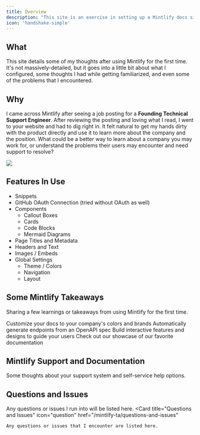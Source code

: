```yaml
---
title: Overview
description: "This site is an exercise in setting up a Mintlify docs site as a first time user."
icon: 'handshake-simple'
---
```



<GeorgeIntro />

## What

This site details some of my thoughts after using Mintlify for the first time. It's not massively-detailed, but it goes into a little bit about what I configured, some thoughts I had while getting familiarized, and even some of the problems that I encountered. 

## Why

I came across Mintlify after seeing a job posting for a **Founding Technical Support Engineer**. After reviewing the posting and loving what I read, I went to your website and had to dig right in. It felt natural to get my hands dirty with the product directly and use it to learn more about the company and the position. What could be a better way to learn about a company you may work for, or understand the problems their users may encounter and need support to resolve?


<Frame caption="https://unsplash.com/photos/a-view-of-a-mountain-range-at-sunset-GvFozxrqEt0">
  <img src="/images/marek-piwnicki-GvFozxrqEt0-unsplash.jpg" />
</Frame>

## Features In Use
- Snippets
- GitHub OAuth Connection (tried without OAuth as well)
- Components
  - Callout Boxes
  - Cards
  - Code Blocks
  - Mermaid Diagrams
- Page Titles and Metadata
- Headers and Text
- Images / Embeds
- Global Settings
  - Theme / Colors
  - Navigation
  - Layout

## Some Mintlify Takeaways

Sharing a few learnings or takeaways from using Mintlify for the first time.

<CardGroup cols={2}>
  <Card
    title="Customization"
    icon="palette"
    href="https://mintlify.com/docs/settings/global"
  >
    Customize your docs to your company's colors and brands
  </Card>
  <Card
    title="Hobby Tier"
    icon="hand-holding-droplet"
    href="/mintlify-ta/free"
  >
    Automatically generate endpoints from an OpenAPI spec
  </Card>
  <Card
    title="OpenAPI + Interactive Playground"
    icon="terminal"
    href="/mintlify-ta/api"
  >
    Build interactive features and designs to guide your users
  </Card>
  <Card
    title="Other Takeaways and Learnings"
    icon="plane-departure"
    href="/mintlify-ta/other"
  >
    Check out our showcase of our favorite documentation
  </Card>
</CardGroup>

## Mintlify Support and Documentation
Some thoughts about your support system and self-service help options.

## Questions and Issues

Any questions or issues I run into will be listed here.
<CardGroup cols={1}>
  <Card
    title="Questions and Issues"
    icon="question"
    href="/mintlify-ta/questions-and-issues"
  >
    Any questions or issues that I encounter are listed here.
  </Card>
</CardGroup>